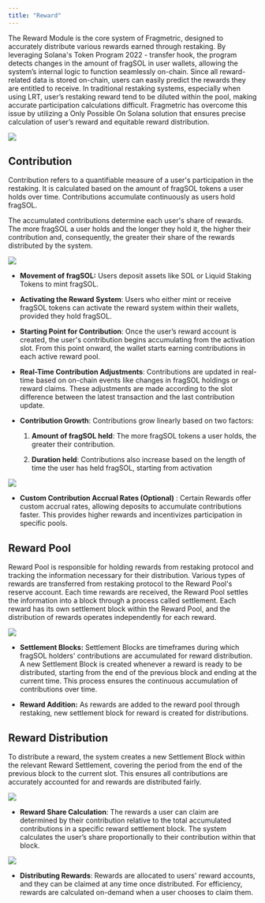 ```yaml
---
title: "Reward"
---
```


The Reward Module is the core system of Fragmetric, designed to accurately distribute various rewards earned through restaking. By leveraging Solana's Token Program 2022 - transfer hook, the program detects changes in the amount of fragSOL in user wallets, allowing the system’s internal logic to function seamlessly on-chain. Since all reward-related data is stored on-chain, users can easily predict the rewards they are entitled to receive. In traditional restaking systems, especially when using LRT, user’s restaking reward tend to be diluted within the pool, making accurate participation calculations difficult. Fragmetric has overcome this issue by utilizing a Only Possible On Solana solution that ensures precise calculation of user’s reward and equitable reward distribution.

<Frame>
  <img src="/images/reward_1.png" />
</Frame>

## **Contribution**

Contribution refers to a quantifiable measure of a user's participation in the restaking. It is calculated based on the amount of fragSOL tokens a user holds over time. Contributions accumulate continuously as users hold fragSOL.

The accumulated contributions determine each user's share of rewards. The more fragSOL a user holds and the longer they hold it, the higher their contribution and, consequently, the greater their share of the rewards distributed by the system.

<Frame>
  <img src="/images/reward_2.png" />
</Frame>

* **Movement of fragSOL:** Users deposit assets like SOL or Liquid Staking Tokens to mint fragSOL.

* **Activating the Reward System**: Users who either mint or receive fragSOL tokens can activate the reward system within their wallets, provided they hold fragSOL.

* **Starting Point for Contribution**: Once the user’s reward account is created, the user's contribution begins accumulating from the activation slot. From this point onward, the wallet starts earning contributions in each active reward pool.

* **Real-Time Contribution Adjustments**: Contributions are updated in real-time based on on-chain events like changes in fragSOL holdings or reward claims. These adjustments are made according to the slot difference between the latest transaction and the last contribution update.

* **Contribution Growth**: Contributions grow linearly based on two factors:

  1. **Amount of fragSOL held**: The more fragSOL tokens a user holds, the greater their contribution.

  2. **Duration held**: Contributions also increase based on the length of time the user has held fragSOL, starting from activation

<Frame>
  <img src="/images/reward_3.png" />
</Frame>

* **Custom Contribution Accrual Rates (Optional)** : Certain Rewards offer custom accrual rates, allowing deposits to accumulate contributions faster. This provides higher rewards and incentivizes participation in specific pools.

## **Reward Pool**

Reward Pool is responsible for holding rewards from restaking protocol and tracking the information necessary for their distribution. Various types of rewards are transferred from restaking protocol to the Reward Pool's reserve account. Each time rewards are received, the Reward Pool settles the information into a block through a process called settlement. Each reward has its own settlement block within the Reward Pool, and the distribution of rewards operates independently for each reward.

<Frame>
  <img src="/images/reward_4.png" />
</Frame>

* **Settlement Blocks:** Settlement Blocks are timeframes during which fragSOL holders' contributions are accumulated for reward distribution. A new Settlement Block is created whenever a reward is ready to be distributed, starting from the end of the previous block and ending at the current time. This process ensures the continuous accumulation of contributions over time.

* **Reward Addition:** As rewards are added to the reward pool through restaking, new settlement block for reward is created for distributions.

## **Reward Distribution**

To distribute a reward, the system creates a new Settlement Block within the relevant Reward Settlement, covering the period from the end of the previous block to the current slot. This ensures all contributions are accurately accounted for and rewards are distributed fairly.

<Frame>
  <img src="/images/reward_5.png" />
</Frame>

* **Reward Share Calculation**: The rewards a user can claim are determined by their contribution relative to the total accumulated contributions in a specific reward settlement block. The system calculates the user’s share proportionally to their contribution within that block.

<Frame>
  <img src="/images/reward_6.png" />
</Frame>

* **Distributing Rewards**: Rewards are allocated to users' reward accounts, and they can be claimed at any time once distributed. For efficiency, rewards are calculated on-demand when a user chooses to claim them.